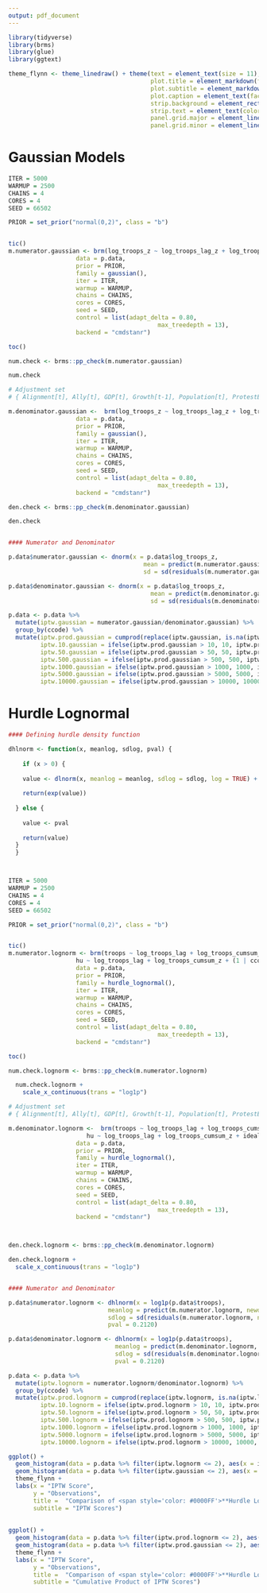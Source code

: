 ---
output: pdf_document
---


```{r setup}
library(tidyverse)
library(brms)
library(glue)
library(ggtext)

theme_flynn <- theme_linedraw() + theme(text = element_text(size = 11),
                                        plot.title = element_markdown(face = "bold", size = 14),
                                        plot.subtitle = element_markdown(face = "italic", size = 12, color = "gray40"),
                                        plot.caption = element_text(face = "italic", size = 8),
                                        strip.background = element_rect(fill = "gray80", color = "black"),
                                        strip.text = element_text(color = "black", face = "bold"),
                                        panel.grid.major = element_line(color = "gray70", size = 0.15),
                                        panel.grid.minor = element_line(color = "gray90", size = 0.1))

```

# Gaussian Models

```{r gaussian}



ITER = 5000
WARMUP = 2500
CHAINS = 4
CORES = 4
SEED = 66502

PRIOR = set_prior("normal(0,2)", class = "b")


tic()
m.numerator.gaussian <- brm(log_troops_z ~ log_troops_lag_z + log_troops_cumsum_z + (1 | ccode),
                   data = p.data,
                   prior = PRIOR,
                   family = gaussian(),
                   iter = ITER,
                   warmup = WARMUP,
                   chains = CHAINS,
                   cores = CORES,
                   seed = SEED,
                   control = list(adapt_delta = 0.80,
                                          max_treedepth = 13),
                   backend = "cmdstanr")

toc()

num.check <- brms::pp_check(m.numerator.gaussian)

num.check 

# Adjustment set
# { Alignment[t], Ally[t], GDP[t], Growth[t-1], Population[t], ProtestEnvironment[t-1], Protest[t-1], Rebellion[t-1], Regime[t], Troops[t-1], USWar[t] }

m.denominator.gaussian <-  brm(log_troops_z ~ log_troops_lag_z + log_troops_cumsum_z + idealdistance_2_z + us_ally + gdp_z + gdp_growth_z + pop_z + log(protest_other+1) + anti_us_protest_lag + lag(conflict_dummy) + v2x_polyarchy_z + us_war + (1 | ccode),
                   data = p.data,
                   prior = PRIOR,
                   family = gaussian(),
                   iter = ITER,
                   warmup = WARMUP,
                   chains = CHAINS,
                   cores = CORES,
                   seed = SEED,
                   control = list(adapt_delta = 0.80,
                                          max_treedepth = 13),
                   backend = "cmdstanr")

den.check <- brms::pp_check(m.denominator.gaussian)

den.check 


#### Numerator and Denominator 

p.data$numerator.gaussian <- dnorm(x = p.data$log_troops_z, 
                                      mean = predict(m.numerator.gaussian, newdata = p.data, allow_new_levels = TRUE)[, 1], 
                                      sd = sd(residuals(m.numerator.gaussian, newdata = p.data, allow_new_levels = TRUE)[, 1], na.rm = TRUE))

p.data$denominator.gaussian <- dnorm(x = p.data$log_troops_z, 
                                        mean = predict(m.denominator.gaussian, newdata = p.data, allow_new_levels = TRUE)[, 1], 
                                        sd = sd(residuals(m.denominator.gaussian, newdata = p.data, allow_new_levels = TRUE)[, 1], na.rm = TRUE))

p.data <- p.data %>% 
  mutate(iptw.gaussian = numerator.gaussian/denominator.gaussian) %>% 
  group_by(ccode) %>% 
  mutate(iptw.prod.gaussian = cumprod(replace(iptw.gaussian, is.na(iptw.gaussian), 1)),
         iptw.10.gaussian = ifelse(iptw.prod.gaussian > 10, 10, iptw.prod.gaussian),
         iptw.50.gaussian = ifelse(iptw.prod.gaussian > 50, 50, iptw.prod.gaussian),
         iptw.500.gaussian = ifelse(iptw.prod.gaussian > 500, 500, iptw.prod.gaussian),
         iptw.1000.gaussian = ifelse(iptw.prod.gaussian > 1000, 1000, iptw.prod.gaussian),
         iptw.5000.gaussian = ifelse(iptw.prod.gaussian > 5000, 5000, iptw.prod.gaussian),
         iptw.10000.gaussian = ifelse(iptw.prod.gaussian > 10000, 10000, iptw.prod.gaussian))


```


# Hurdle Lognormal

```{r hurdle lognormal}

#### Defining hurdle density function

dhlnorm <- function(x, meanlog, sdlog, pval) {
  
    if (x > 0) {
    
    value <- dlnorm(x, meanlog = meanlog, sdlog = sdlog, log = TRUE) + log(1-pval)
    
    return(exp(value))
    
  } else {
    
    value <- pval
    
    return(value)
  }
  }



ITER = 5000
WARMUP = 2500
CHAINS = 4
CORES = 4
SEED = 66502

PRIOR = set_prior("normal(0,2)", class = "b")


tic()
m.numerator.lognorm <- brm(troops ~ log_troops_lag + log_troops_cumsum_z + (1 | ccode),
                   hu ~ log_troops_lag + log_troops_cumsum_z + (1 | ccode),
                   data = p.data,
                   prior = PRIOR,
                   family = hurdle_lognormal(),
                   iter = ITER,
                   warmup = WARMUP,
                   chains = CHAINS,
                   cores = CORES,
                   seed = SEED,
                   control = list(adapt_delta = 0.80,
                                          max_treedepth = 13),
                   backend = "cmdstanr")

toc()

num.check.lognorm <- brms::pp_check(m.numerator.lognorm)

  num.check.lognorm +
    scale_x_continuous(trans = "log1p")

# Adjustment set
# { Alignment[t], Ally[t], GDP[t], Growth[t-1], Population[t], ProtestEnvironment[t-1], Protest[t-1], Rebellion[t-1], Regime[t], Troops[t-1], USWar[t] }

m.denominator.lognorm <-  brm(troops ~ log_troops_lag + log_troops_cumsum_z + idealdistance_2_z + us_ally + gdp_z + gdp_growth_z + pop_z + log(protest_other+1) + anti_us_protest_lag + lag(conflict_dummy) + v2x_polyarchy_z + us_war + (1 | ccode),
                      hu ~ log_troops_lag + log_troops_cumsum_z + idealdistance_2_z + us_ally + gdp_z + gdp_growth_z + pop_z + log(protest_other+1) + anti_us_protest_lag + lag(conflict_dummy) + v2x_polyarchy_z + us_war + (1 | ccode),
                   data = p.data,
                   prior = PRIOR,
                   family = hurdle_lognormal(),
                   iter = ITER,
                   warmup = WARMUP,
                   chains = CHAINS,
                   cores = CORES,
                   seed = SEED,
                   control = list(adapt_delta = 0.80,
                                          max_treedepth = 13),
                   backend = "cmdstanr")



den.check.lognorm <- brms::pp_check(m.denominator.lognorm)

den.check.lognorm + 
  scale_x_continuous(trans = "log1p")


#### Numerator and Denominator 

p.data$numerator.lognorm <- dhlnorm(x = log1p(p.data$troops), 
                            meanlog = predict(m.numerator.lognorm, newdata = p.data, allow_new_levels = TRUE)[, 1], 
                            sdlog = sd(residuals(m.numerator.lognorm, newdata = p.data, allow_new_levels = TRUE)[, 1], na.rm = TRUE),
                            pval = 0.2120)

p.data$denominator.lognorm <- dhlnorm(x = log1p(p.data$troops),
                              meanlog = predict(m.denominator.lognorm, newdata = p.data, allow_new_levels = TRUE)[, 1], 
                              sdlog = sd(residuals(m.denominator.lognorm, newdata = p.data, allow_new_levels = TRUE)[, 1], na.rm = TRUE),
                              pval = 0.2120)

p.data <- p.data %>% 
  mutate(iptw.lognorm = numerator.lognorm/denominator.lognorm) %>% 
  group_by(ccode) %>% 
  mutate(iptw.prod.lognorm = cumprod(replace(iptw.lognorm, is.na(iptw.lognorm), 1)),
         iptw.10.lognorm = ifelse(iptw.prod.lognorm > 10, 10, iptw.prod.lognorm),
         iptw.50.lognorm = ifelse(iptw.prod.lognorm > 50, 50, iptw.prod.lognorm),
         iptw.500.lognorm = ifelse(iptw.prod.lognorm > 500, 500, iptw.prod.lognorm),
         iptw.1000.lognorm = ifelse(iptw.prod.lognorm > 1000, 1000, iptw.prod.lognorm),
         iptw.5000.lognorm = ifelse(iptw.prod.lognorm > 5000, 5000, iptw.prod.lognorm),
         iptw.10000.lognorm = ifelse(iptw.prod.lognorm > 10000, 10000, iptw.prod.lognorm))

```



```{r figure comparison}

ggplot() +
  geom_histogram(data = p.data %>% filter(iptw.lognorm <= 2), aes(x = iptw.lognorm), bins = 100, color = "black", fill = "blue", alpha = 0.5) +
  geom_histogram(data = p.data %>% filter(iptw.gaussian <= 2), aes(x = iptw.gaussian), bins = 100, color = "black", fill = "red", alpha = 0.5) +
  theme_flynn +
  labs(x = "IPTW Score",
       y = "Observations",
       title =  "Comparison of <span style='color: #0000FF'>**Hurdle Lognormal**</span> and <span style='color: #FF0000'>Gaussian</span> weighting models",
       subtitle = "IPTW Scores")
         
    
ggplot() +
  geom_histogram(data = p.data %>% filter(iptw.prod.lognorm <= 2), aes(x = iptw.prod.lognorm), bins = 100, color = "black", fill = "blue", alpha = 0.5) +
  geom_histogram(data = p.data %>% filter(iptw.prod.gaussian <= 2), aes(x = iptw.prod.gaussian), bins = 100, color = "black", fill = "red", alpha = 0.5) +
  theme_flynn +
  labs(x = "IPTW Score",
       y = "Observations",
       title =  "Comparison of <span style='color: #0000FF'>**Hurdle Lognormal**</span> and <span style='color: #FF0000'>Gaussian</span> weighting models",
       subtitle = "Cumulative Product of IPTW Scores")
         
         
         
         

```